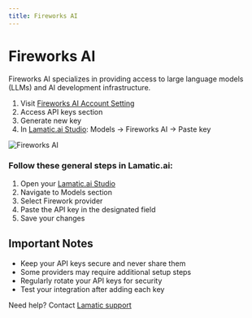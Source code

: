 ```yaml
---
title: Fireworks AI
---
```


[Fireworks AI Account Setting]: https://fireworks.ai/account/api-keys
[Lamatic.ai Studio]: https://studio.lamatic.ai
[Lamatic support]: https://support.lamatic.ai

# Fireworks AI

Fireworks AI specializes in providing access to large language models (LLMs) and AI development infrastructure.
<br/>
1. Visit [Fireworks AI Account Setting][Fireworks AI Account Setting]
2. Access API keys section
3. Generate new key
4. In [Lamatic.ai Studio]: Models → Fireworks AI → Paste key

![Fireworks AI](./img/Fireworks.png)

### Follow these general steps in Lamatic.ai:

1. Open your [Lamatic.ai Studio]
2. Navigate to Models section
3. Select Firework provider
4. Paste the API key in the designated field
5. Save your changes

## Important Notes

- Keep your API keys secure and never share them
- Some providers may require additional setup steps
- Regularly rotate your API keys for security
- Test your integration after adding each key

Need help? Contact [Lamatic support]
